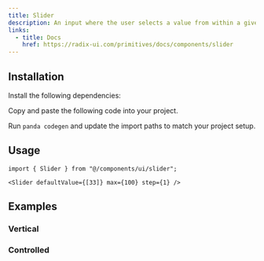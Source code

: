 ```yaml
---
title: Slider
description: An input where the user selects a value from within a given range.
links:
  - title: Docs
    href: https://radix-ui.com/primitives/docs/components/slider
---
```


<ComponentPreview name="slider-demo" />

## Installation

<Steps>

<Step>Install the following dependencies:</Step>

<PackageInstaller name="@radix-ui/react-slider" />

<Step>Copy and paste the following code into your project.</Step>

<ComponentSource name="slider.ts" type="slot-recipe" />

<ComponentSource name="slider.tsx" type="component" />

<Step>Run `panda codegen` and update the import paths to match your project setup.</Step>

</Steps>

## Usage

```tsx
import { Slider } from "@/components/ui/slider";
```

```tsx
<Slider defaultValue={[33]} max={100} step={1} />
```

## Examples

### Vertical

<ComponentPreview name="slider-vertical" />

### Controlled

<ComponentPreview name="slider-controlled" />
